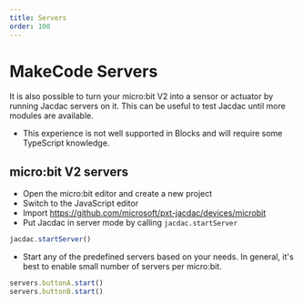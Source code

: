 ```yaml
---
title: Servers
order: 100
---
```


# MakeCode Servers

It is also possible to turn your micro:bit V2 into a sensor or actuator by running Jacdac servers on it.
This can be useful to test Jacdac until more modules are available.

* This experience is not well supported in Blocks and will require some TypeScript knowledge.

## micro:bit V2 servers

-   Open the micro:bit editor and create a new project
-   Switch to the JavaScript editor
-   Import https://github.com/microsoft/pxt-jacdac/devices/microbit
-   Put Jacdac in server mode by calling ``jacdac.startServer``

```javaScript
jacdac.startServer()
```

-   Start any of the predefined servers based on your needs. In general, it's best to enable small number of servers per micro:bit.

```javascript
servers.buttonA.start()
servers.buttonB.start()
```